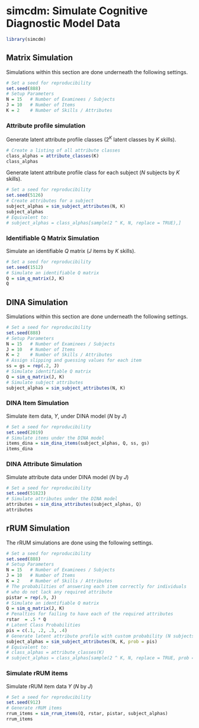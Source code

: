 #  simcdm: Simulate Cognitive Diagnostic Model Data {#simcdm}

```r
library(simcdm)
```

## Matrix Simulation

Simulations within this section are done underneath the following settings.

```r
# Set a seed for reproducibility
set.seed(888)
# Setup Parameters
N = 15   # Number of Examinees / Subjects
J = 10   # Number of Items
K = 2    # Number of Skills / Attributes
```

### Attribute profile simulation

Generate latent attribute profile classes ($2^K$ latent classes by $K$ skills).

```r
# Create a listing of all attribute classes 
class_alphas = attribute_classes(K)
class_alphas
```

Generate latent attribute profile class for each subject ($N$ subjects by $K$ skills).

```r
# Set a seed for reproducibility
set.seed(5126)
# Create attributes for a subject 
subject_alphas = sim_subject_attributes(N, K)
subject_alphas
# Equivalent to:
# subject_alphas = class_alphas[sample(2 ^ K, N, replace = TRUE),]
```


### Identifiable Q Matrix Simulation

Simulate an identifiable $Q$ matrix  ($J$ items by $K$ skills).

```r
# Set a seed for reproducibility
set.seed(1512)
# Simulate an identifiable Q matrix
Q = sim_q_matrix(J, K)
Q
```

## DINA Simulation

Simulations within this section are done underneath the following settings.

```r
# Set a seed for reproducibility
set.seed(888)
# Setup Parameters
N = 15   # Number of Examinees / Subjects
J = 10   # Number of Items
K = 2    # Number of Skills / Attributes
# Assign slipping and guessing values for each item
ss = gs = rep(.2, J)
# Simulate identifiable Q matrix
Q = sim_q_matrix(J, K)
# Simulate subject attributes
subject_alphas = sim_subject_attributes(N, K)
```

### DINA Item Simulation

Simulate item data, $Y$, under DINA model ($N$ by $J$)

```r
# Set a seed for reproducibility
set.seed(2019)
# Simulate items under the DINA model
items_dina = sim_dina_items(subject_alphas, Q, ss, gs)
items_dina
```

### DINA Attribute Simulation

Simulate attribute data under DINA model ($N$ by $J$)

```r
# Set a seed for reproducibility
set.seed(51823)
# Simulate attributes under the DINA model
attributes = sim_dina_attributes(subject_alphas, Q)
attributes
```

## rRUM Simulation

The rRUM simulations are done using the following settings.

```r
# Set a seed for reproducibility
set.seed(888)
# Setup Parameters
N = 15   # Number of Examinees / Subjects
J = 10   # Number of Items
K = 2    # Number of Skills / Attributes
# The probabilities of answering each item correctly for individuals 
# who do not lack any required attribute
pistar = rep(.9, J)
# Simulate an identifiable Q matrix
Q = sim_q_matrix(J, K)
# Penalties for failing to have each of the required attributes
rstar  = .5 * Q
# Latent Class Probabilities
pis = c(.1, .2, .3, .4)
# Generate latent attribute profile with custom probability (N subjects by K skills)
subject_alphas = sim_subject_attributes(N, K, prob = pis)
# Equivalent to:
# class_alphas = attribute_classes(K)
# subject_alphas = class_alphas[sample(2 ^ K, N, replace = TRUE, prob = pis),]
```

### Simulate rRUM items

Simulate rRUM item data $Y$ ($N$ by $J$)

```r
# Set a seed for reproducibility
set.seed(912)
# Generate rRUM items
rrum_items = sim_rrum_items(Q, rstar, pistar, subject_alphas)
rrum_items
```

